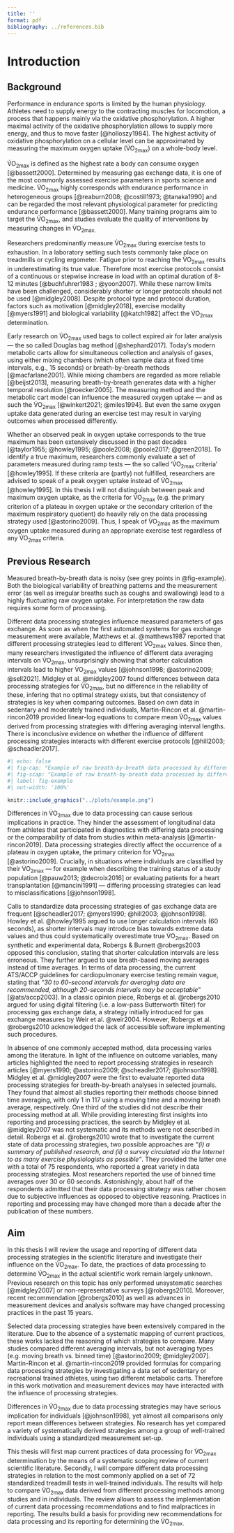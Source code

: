 ```yaml
---
title: ''
format: pdf
bibliography: ../references.bib
---
```


# Introduction

## Background

Performance in endurance sports is limited by the human physiology. Athletes need to supply energy to the contracting muscles for locomotion, a process that happens mainly via the oxidative phosphorylation. A higher maximal activity of the oxidative phosphorylation allows to supply more energy, and thus to move faster [@holloszy1984]. The highest activity of oxidative phosphorylation on a cellular level can be approximated by measuring the maximum oxygen uptake (V̇O~2max~) on a whole-body level.

V̇O~2max~ is defined as the highest rate a body can consume oxygen [@bassett2000]. Determined by measuring gas exchange data, it is one of the most commonly assessed exercise parameters in sports science and medicine. V̇O~2max~ highly corresponds with endurance performance in heterogeneous groups [@reaburn2008; @costill1973; @tanaka1990] and can be regarded the most relevant physiological parameter for predicting endurance performance [@bassett2000]. Many training programs aim to target the V̇O~2max~, and studies evaluate the quality of interventions by measuring changes in V̇O~2max.~

Researchers predominantly measure V̇O~2max~ during exercise tests to exhaustion. In a laboratory setting such tests commonly take place on treadmills or cycling ergometer. Fatigue prior to reaching the V̇O~2max~ results in underestimating its true value. Therefore most exercise protocols consist of a continuous or stepwise increase in load with an optimal duration of 8-12 minutes [@buchfuhrer1983 ; @yoon2007]. While these narrow limits have been challenged, considerably shorter or longer protocols should not be used [@midgley2008]. Despite protocol type and protocol duration, factors such as motivation [@midgley2018], exercise modality [@myers1991] and biological variability [@katch1982] affect the V̇O~2max~ determination.

Early research on V̇O~2max~ used bags to collect expired air for later analysis --- the so called Douglas bag method [@shephard2017]. Today's modern metabolic carts allow for simultaneous collection and analysis of gases, using either mixing chambers (which often sample data at fixed time intervals, e.g., 15 seconds) or breath-by-breath methods [@macfarlane2001]. While mixing chambers are regarded as more reliable [@beijst2013], measuring breath-by-breath generates data with a higher temporal resolution [@roecker2005]. The measuring method and the metabolic cart model can influence the measured oxygen uptake --- and as such the V̇O~2max~ [@winkert2021; @miles1994]. But even the same oxygen uptake data generated during an exercise test may result in varying outcomes when processed differently.

Whether an observed peak in oxygen uptake corresponds to the true maximum has been extensively discussed in the past decades [@taylor1955; @howley1995; @poole2008; @poole2017; @green2018]. To identify a true maximum, researchers commonly evaluate a set of parameters measured during ramp tests --- the so called 'V̇O~2max~ criteria' [@howley1995]. If these criteria are (partly) not fulfilled, researchers are advised to speak of a peak oxygen uptake instead of V̇O~2max~ [@howley1995]. In this thesis I will not distinguish between peak and maximum oxygen uptake, as the criteria for V̇O~2max~ (e.g. the primary criterion of a plateau in oxygen uptake or the secondary criterion of the maximum respiratory quotient) do heavily rely on the data processing strategy used [@astorino2009]. Thus, I speak of V̇O~2max~ as the maximum oxygen uptake measured during an appropriate exercise test regardless of any V̇O~2max~ criteria.

## Previous Research

Measured breath-by-breath data is noisy (see grey points in @fig-example). Both the biological variability of breathing patterns and the measurement error (as well as irregular breaths such as coughs and swallowing) lead to a highly fluctuating raw oxygen uptake. For interpretation the raw data requires some form of processing.

Different data processing strategies influence measured parameters of gas exchange. As soon as when the first automated systems for gas exchange measurement were available, Matthews et al. @matthews1987 reported that different processing strategies lead to different V̇O~2max~ values. Since then, many researchers investigated the influence of different data averaging intervals on V̇O~2max~, unsurprisingly showing that shorter calculation intervals lead to higher V̇O~2max~ values [@johnson1998; @astorino2009; @sell2021]. Midgley et al. @midgley2007 found differences between data processing strategies for V̇O~2max~, but no difference in the reliability of these, infering that no optimal strategy exists, but that consistency of strategies is key when comparing outcomes. Based on own data in sedentary and moderately trained individuals, Martin-Rincon et al. @martin-rincon2019 provided linear-log equations to compare mean V̇O~2max~ values derived from processing strategies with differing averaging interval lengths. There is inconclusive evidence on whether the influence of different processing strategies interacts with different exercise protocols [@hill2003; @scheadler2017].

```r
#| echo: false
#| fig-cap: "Example of raw breath-by-breath data processed by different strategies during the final minutes of a ramp test to exhaustion. Grey points display oxygen uptake from the single breaths. The moving averages were calculated over 30 breaths and seconds, respectively. The binned average was calculated over 30-second intervals with the mean values aligned to the center of each interval. For digital filtering a forward-backward (zero phase) low-pass Butterworth filter with the parameters 0.04 Hz (cut-off frequency) and 3 (order) for each filter was applied. For more details on the used data processing strategies, see the @sec-processing. Data from [@quittmann_unpubl_b]"
#| fig-scap: "Example of raw breath-by-breath data processed by different strategies during the final minutes of a ramp test to exhaustion."
#| label: fig-example
#| out-width: '100%'

knitr::include_graphics("../plots/example.png")
```

Differences in V̇O~2max~ due to data processing can cause serious implications in practice. They hinder the assessment of longitudinal data from athletes that participated in diagnostics with differing data processing or the comparability of data from studies within meta-analysis [@martin-rincon2019]. Data processing strategies directly affect the occurrence of a plateau in oxygen uptake, the primary criterion for V̇O~2max~ [@astorino2009]. Crucially, in situations where individuals are classified by their V̇O~2max~ --- for example when describing the training status of a study population [@pauw2013; @decroix2016] or evaluating patients for a heart transplantation [@mancini1991] --- differing processing strategies can lead to misclassifications [@johnson1998].

Calls to standardize data processing strategies of gas exchange data are frequent [@scheadler2017; @myers1990; @hill2003; @johnson1998]. Howley et al. @howley1995 argued to use longer calculation intervals (60 seconds), as shorter intervals may introduce bias towards extreme data values and thus could systematically overestimate true V̇O~2max~. Based on synthetic and experimental data, Robergs & Burnett @robergs2003 opposed this conclusion, stating that shorter calculation intervals are less erroneous. They further argued to use breath-based moving averages instead of time averages. In terms of data processing, the current ATS/ACCP guidelines for cardiopulmonary exercise testing remain vague, stating that *"30 to 60-second intervals for averaging data are recommended, although 20-seconds intervals may be acceptable*" [@ats/accp2003]. In a classic opinion piece, Robergs et al. @robergs2010 argued for using digital filtering (i.e. a low-pass Butterworth filter) for processing gas exchange data, a strategy initially introduced for gas exchange measures by Weir et al. @weir2004. However, Robergs et al. @robergs2010 acknowledged the lack of accessible software implementing such procedures.

In absence of one commonly accepted method, data processing varies among the literature. In light of the influence on outcome variables, many articles highlighted the need to report processing strategies in research articles [@myers1990; @astorino2009; @scheadler2017; @johnson1998]. Midgley et al. @midgley2007 were the first to evaluate reported data processing strategies for breath-by-breath analyses in selected journals. They found that almost all studies reporting their methods choose binned time averaging, with only 1 in 117 using a moving time and a moving breath average, respectively. One third of the studies did not describe their processing method at all. While providing interesting first insights into reporting and processing practices, the search by Midgley et al. @midgley2007 was not systematic and its methods were not described in detail. Robergs et al. @robergs2010 wrote that to investigate the current state of data processing strategies, two possible approaches are *"(i) a summary of published research, and (ii) a survey circulated via the Internet to as many exercise physiologists as possible"*. They provided the latter one with a total of 75 respondents, who reported a great variety in data processing strategies. Most researchers reported the use of binned time averages over 30 or 60 seconds. Astonishingly, about half of the respondents admitted that their data processing strategy was rather chosen due to subjective influences as opposed to objective reasoning. Practices in reporting and processing may have changed more than a decade after the publication of these numbers.

## Aim

In this thesis I will review the usage and reporting of different data processing strategies in the scientific literature and investigate their influence on the V̇O~2max~. To date, the practices of data processing to determine V̇O~2max~ in the actual scientific work remain largely unknown. Previous research on this topic has only performed unsystematic searches [@midgley2007] or non-representative surveys [@robergs2010]. Moreover, recent recommendation [@robergs2010] as well as advances in measurement devices and analysis software may have changed processing practices in the past 15 years.

Selected data processing strategies have been extensively compared in the literature. Due to the absence of a systematic mapping of current practices, these works lacked the reasoning of which strategies to compare. Many studies compared different averaging intervals, but not averaging types (e.g. moving breath vs. binned time) [@astorino2009; @midgley2007]. Martin-Rincon et al. @martin-rincon2019 provided formulas for comparing data processing strategies by investigating a data set of sedentary or recreational trained athletes, using two different metabolic carts. Therefore in this work motivation and measurement devices may have interacted with the influence of processing strategies.

Differences in V̇O~2max~ due to data processing strategies may have serious implication for individuals [@johnson1998], yet almost all comparisons only report mean differences between strategies. No research has yet compared a variety of systematically derived strategies among a group of well-trained individuals using a standardized measurement set-up.

This thesis will first map current practices of data processing for V̇O~2max~ determination by the means of a systematic scoping review of current scientific literature. Secondly, I will compare different data processing strategies in relation to the most commonly applied on a set of 72 standardized treadmill tests in well-trained individuals. The results will help to compare V̇O~2max~ data derived from different processing methods among studies and in individuals. The review allows to assess the implementation of current data processing recommendations and to find malpractices in reporting. The results build a basis for providing new recommendations for data processing and its reporting for determining the V̇O~2max.~
